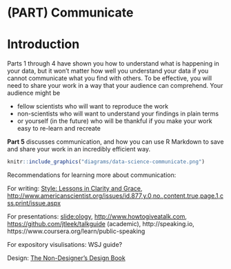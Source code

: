# (PART) Communicate {-}

# Introduction

Parts 1 through 4 have shown you how to understand what is happening in your data, but it won't matter how well you understand your data if you cannot communicate what you find with others. To be effective, you will need to share your work in a way that your audience can comprehend. Your audience might be 

* fellow scientists who will want to reproduce the work
* non-scientists who will want to understand your findings in plain terms
* or yourself (in the future) who will be thankful if you make your work easy to re-learn and recreate 

__Part 5__ discusses communication, and how you can use R Markdown to save and share your work in an incredibly efficient way.

```r
knitr::include_graphics("diagrams/data-science-communicate.png")
```

Recommendations for learning more about communication:

For writing: [Style: Lessons in Clarity and Grace](http://amzn.com/0321898680), <http://www.americanscientist.org/issues/id.877,y.0,no.,content.true,page.1,css.print/issue.aspx>

For presentations: [slide:ology](http://amzn.com/0596522347), <http://www.howtogiveatalk.com>, <https://github.com/jtleek/talkguide> (academic), http://speaking.io, https://www.coursera.org/learn/public-speaking

For expository visulisations: WSJ guide?

Design: [The Non-Designer's Design Book](http://amzn.com/0133966151)
